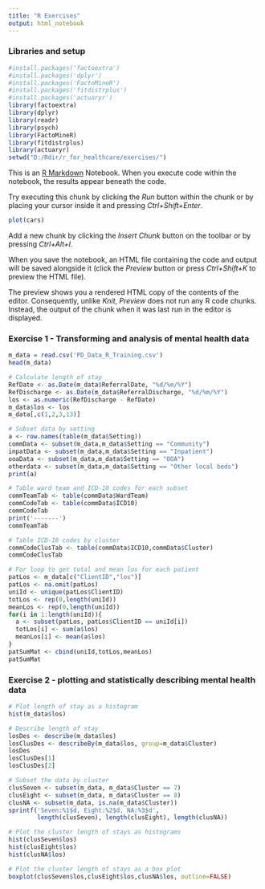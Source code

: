 ```yaml
---
title: "R Exercises"
output: html_notebook
---
```

### Libraries and setup

```r
#install.packages('factoextra')
#install.packages('dplyr')
#install.packages('FactoMineR')
#install.packages('fitdistrplus')
#install.packages('actuaryr')
library(factoextra)
library(dplyr)
library(readr)
library(psych)
library(FactoMineR)
library(fitdistrplus)
library(actuaryr)
setwd("D:/Rdir/r_for_healthcare/exercises/")
```

This is an [R Markdown](http://rmarkdown.rstudio.com) Notebook. When you execute code within the notebook, the results appear beneath the code. 

Try executing this chunk by clicking the *Run* button within the chunk or by placing your cursor inside it and pressing *Ctrl+Shift+Enter*. 

```r
plot(cars)
```

Add a new chunk by clicking the *Insert Chunk* button on the toolbar or by pressing *Ctrl+Alt+I*.

When you save the notebook, an HTML file containing the code and output will be saved alongside it (click the *Preview* button or press *Ctrl+Shift+K* to preview the HTML file).

The preview shows you a rendered HTML copy of the contents of the editor. Consequently, unlike *Knit*, *Preview* does not run any R code chunks. Instead, the output of the chunk when it was last run in the editor is displayed.

### Exercise 1 - Transforming and analysis of mental health data
```r
m_data = read.csv('PD_Data_R_Training.csv')
head(m_data)
```

```r
# Calculate length of stay
RefDate <- as.Date(m_data$ReferralDate, "%d/%m/%Y")
RefDischarge <- as.Date(m_data$ReferralDischarge, "%d/%m/%Y")
los <- as.numeric(RefDischarge - RefDate)
m_data$los <- los
m_data[,c(1,2,3,13)]
```

```r
# Subset data by setting
a <- row.names(table(m_data$Setting))
commData <- subset(m_data,m_data$Setting == "Community")
inpatData <- subset(m_data,m_data$Setting == "Inpatient")
ooaData <- subset(m_data,m_data$Setting == "OOA")
otherdata <- subset(m_data,m_data$Setting == "Other local beds")
print(a)
```
```r
# Table ward team and ICD-10 codes for each subset
commTeamTab <- table(commData$WardTeam)
commCodeTab <- table(commData$ICD10)
commCodeTab
print('-------')
commTeamTab
```
```r
# Table ICD-10 codes by cluster
commCodeClusTab <- table(commData$ICD10,commData$Cluster)
commCodeClusTab
```
```r
# For loop to get total and mean los for each patient
patLos <- m_data[c("ClientID","los")]
patLos <- na.omit(patLos)
uniId <- unique(patLos$ClientID)
totLos <- rep(0,length(uniId))
meanLos <- rep(0,length(uniId))
for(i in 1:length(uniId)){
  a <- subset(patLos, patLos$ClientID == uniId[i])
  totLos[i] <- sum(a$los)
  meanLos[i] <- mean(a$los)
}
patSumMat <- cbind(uniId,totLos,meanLos)
patSumMat
```
### Exercise 2 - plotting and statistically describing mental health data

```r
# Plot length of stay as a histogram
hist(m_data$los)
```
```r
# Describe length of stay
losDes <- describe(m_data$los)
losClusDes <- describeBy(m_data$los, group=m_data$Cluster)
losDes
losClusDes[1]
losClusDes[2]
```

```r
# Subset the data by cluster
clusSeven <- subset(m_data, m_data$Cluster == 7)
clusEight <- subset(m_data, m_data$Cluster == 8)
clusNA <- subset(m_data, is.na(m_data$Cluster))
sprintf('Seven:%1$d, Eight:%2$d, NA:%3$d', 
        length(clusSeven), length(clusEight), length(clusNA))

```

```r
# Plot the cluster length of stays as histograms
hist(clusSeven$los)
hist(clusEight$los)
hist(clusNA$los)
```

```r
# Plot the cluster length of stays as a box plot
boxplot(clusSeven$los,clusEight$los,clusNA$los, outline=FALSE)
```

